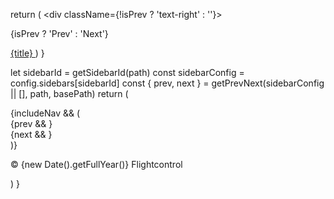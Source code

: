 

  return (
    <div className={!isPrev ? 'text-right' : ''}>
      <p className="text-gray-500 dark:text-white/50 text-sm mb-1">{isPrev ? 'Prev' : 'Next'}</p>
      <a className="text-lg font-semibold hover:text-primary-600 transition" href={slug}>
        {title}
      </a>
    </div>
  )
}

  let sidebarId = getSidebarId(path)
  const sidebarConfig = config.sidebars[sidebarId]
  const { prev, next } = getPrevNext(sidebarConfig || [], path, basePath)
  return (
    <footer className="flex flex-col gap-12 z-20 antialiased mx-auto plain w-full pt-16 pb-16 mt-16 border-t border-gray-200 dark:border-white/10">
      {includeNav && (
        <div className="grid grid-cols-2">
          <div>{prev && <NextPrevLink title={prev.title} slug={prev.slug} isPrev />}</div>
          <div className="flex justify-end">
            {next && <NextPrevLink title={next.title} slug={next.slug} />}
          </div>
        </div>
      )}
      <p className="text-sm text-gray-500 dark:text-white/50">
        © {new Date().getFullYear()} Flightcontrol
      </p>
    </footer>
  )
}
